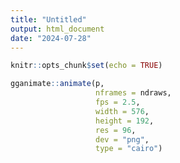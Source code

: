```yaml
---
title: "Untitled"
output: html_document
date: "2024-07-28"
---
```


```r
knitr::opts_chunk$set(echo = TRUE)

gganimate::animate(p, 
                   nframes = ndraws, 
                   fps = 2.5, 
                   width = 576, 
                   height = 192, 
                   res = 96, 
                   dev = "png", 
                   type = "cairo")

```

